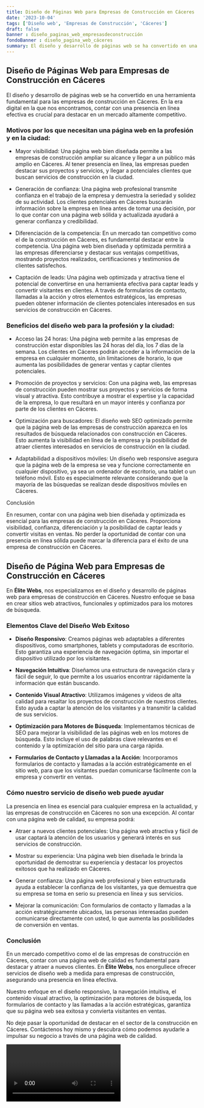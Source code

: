 ```yaml
---
title: Diseño de Páginas Web para Empresas de Construcción en Cáceres
date: '2023-10-04'
tags: ['Diseño web', 'Empresas de Construcción', 'Cáceres']
draft: false
banner : diseño_paginas_web_empresasdeconstrucción
fondoBanner : diseño_pagina_web_cáceres
summary: El diseño y desarrollo de páginas web se ha convertido en una herramienta fundamental para las empresas de construcción en Cáceres. En la era digital en la que nos encontramos, contar con una presencia en línea efectiva es crucial para destacar en un mercado altamente competitivo.
---
```


## Diseño de Páginas Web para Empresas de Construcción en Cáceres

El diseño y desarrollo de páginas web se ha convertido en una herramienta fundamental para las empresas de construcción en Cáceres. En la era digital en la que nos encontramos, contar con una presencia en línea efectiva es crucial para destacar en un mercado altamente competitivo.

### Motivos por los que necesitan una página web en la profesión y en la ciudad:

- Mayor visibilidad: Una página web bien diseñada permite a las empresas de construcción ampliar su alcance y llegar a un público más amplio en Cáceres. Al tener presencia en línea, las empresas pueden destacar sus proyectos y servicios, y llegar a potenciales clientes que buscan servicios de construcción en la ciudad.

- Generación de confianza: Una página web profesional transmite confianza en el trabajo de la empresa y demuestra la seriedad y solidez de su actividad. Los clientes potenciales en Cáceres buscarán información sobre la empresa en línea antes de tomar una decisión, por lo que contar con una página web sólida y actualizada ayudará a generar confianza y credibilidad.

- Diferenciación de la competencia: En un mercado tan competitivo como el de la construcción en Cáceres, es fundamental destacar entre la competencia. Una página web bien diseñada y optimizada permitirá a las empresas diferenciarse y destacar sus ventajas competitivas, mostrando proyectos realizados, certificaciones y testimonios de clientes satisfechos.

- Captación de leads: Una página web optimizada y atractiva tiene el potencial de convertirse en una herramienta efectiva para captar leads y convertir visitantes en clientes. A través de formularios de contacto, llamadas a la acción y otros elementos estratégicos, las empresas pueden obtener información de clientes potenciales interesados en sus servicios de construcción en Cáceres.

### Beneficios del diseño web para la profesión y la ciudad:

- Acceso las 24 horas: Una página web permite a las empresas de construcción estar disponibles las 24 horas del día, los 7 días de la semana. Los clientes en Cáceres podrán acceder a la información de la empresa en cualquier momento, sin limitaciones de horario, lo que aumenta las posibilidades de generar ventas y captar clientes potenciales.

- Promoción de proyectos y servicios: Con una página web, las empresas de construcción pueden mostrar sus proyectos y servicios de forma visual y atractiva. Esto contribuye a mostrar el expertise y la capacidad de la empresa, lo que resultará en un mayor interés y confianza por parte de los clientes en Cáceres.

- Optimización para buscadores: El diseño web SEO optimizado permite que la página web de las empresas de construcción aparezca en los resultados de búsqueda relacionados con construcción en Cáceres. Esto aumenta la visibilidad en línea de la empresa y la posibilidad de atraer clientes interesados en servicios de construcción en la ciudad.

- Adaptabilidad a dispositivos móviles: Un diseño web responsive asegura que la página web de la empresa se vea y funcione correctamente en cualquier dispositivo, ya sea un ordenador de escritorio, una tablet o un teléfono móvil. Esto es especialmente relevante considerando que la mayoría de las búsquedas se realizan desde dispositivos móviles en Cáceres.

Conclusión

En resumen, contar con una página web bien diseñada y optimizada es esencial para las empresas de construcción en Cáceres. Proporciona visibilidad, confianza, diferenciación y la posibilidad de captar leads y convertir visitas en ventas. No perder la oportunidad de contar con una presencia en línea sólida puede marcar la diferencia para el éxito de una empresa de construcción en Cáceres.

<GifSeo />

<Cta />

## Diseño de Página Web para Empresas de Construcción en Cáceres

En **Élite Webs**, nos especializamos en el diseño y desarrollo de páginas web para empresas de construcción en Cáceres. Nuestro enfoque se basa en crear sitios web atractivos, funcionales y optimizados para los motores de búsqueda. 

### Elementos Clave del Diseño Web Exitoso

- **Diseño Responsivo**: Creamos páginas web adaptables a diferentes dispositivos, como smartphones, tablets y computadoras de escritorio. Esto garantiza una experiencia de navegación óptima, sin importar el dispositivo utilizado por los visitantes.

- **Navegación Intuitiva**: Diseñamos una estructura de navegación clara y fácil de seguir, lo que permite a los usuarios encontrar rápidamente la información que están buscando.

- **Contenido Visual Atractivo**: Utilizamos imágenes y videos de alta calidad para resaltar los proyectos de construcción de nuestros clientes. Esto ayuda a captar la atención de los visitantes y a transmitir la calidad de sus servicios.

- **Optimización para Motores de Búsqueda**: Implementamos técnicas de SEO para mejorar la visibilidad de las páginas web en los motores de búsqueda. Esto incluye el uso de palabras clave relevantes en el contenido y la optimización del sitio para una carga rápida.

- **Formularios de Contacto y Llamadas a la Acción**: Incorporamos formularios de contacto y llamadas a la acción estratégicamente en el sitio web, para que los visitantes puedan comunicarse fácilmente con la empresa y convertir en ventas.

### Cómo nuestro servicio de diseño web puede ayudar

La presencia en línea es esencial para cualquier empresa en la actualidad, y las empresas de construcción en Cáceres no son una excepción. Al contar con una página web de calidad, su empresa podrá:

- Atraer a nuevos clientes potenciales: Una página web atractiva y fácil de usar captará la atención de los usuarios y generará interés en sus servicios de construcción.

- Mostrar su experiencia: Una página web bien diseñada le brinda la oportunidad de demostrar su experiencia y destacar los proyectos exitosos que ha realizado en Cáceres.

- Generar confianza: Una página web profesional y bien estructurada ayuda a establecer la confianza de los visitantes, ya que demuestra que su empresa se toma en serio su presencia en línea y sus servicios.

- Mejorar la comunicación: Con formularios de contacto y llamadas a la acción estratégicamente ubicados, las personas interesadas pueden comunicarse directamente con usted, lo que aumenta las posibilidades de conversión en ventas.

### Conclusión

En un mercado competitivo como el de las empresas de construcción en Cáceres, contar con una página web de calidad es fundamental para destacar y atraer a nuevos clientes. En **Élite Webs**, nos enorgullece ofrecer servicios de diseño web a medida para empresas de construcción, asegurando una presencia en línea efectiva.

Nuestro enfoque en el diseño responsivo, la navegación intuitiva, el contenido visual atractivo, la optimización para motores de búsqueda, los formularios de contacto y las llamadas a la acción estratégicas, garantiza que su página web sea exitosa y convierta visitantes en ventas.

No deje pasar la oportunidad de destacar en el sector de la construcción en Cáceres. Contáctenos hoy mismo y descubra cómo podemos ayudarle a impulsar su negocio a través de una página web de calidad.

<Video />

<CtaBot job='Empresas de Construcción' city='Cáceres'/>

<Gmaps query='Cáceres+españa+maps' />